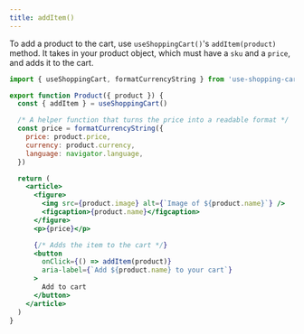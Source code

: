 ```yaml
---
title: addItem()
---
```


<div>

To add a product to the cart, use `useShoppingCart()`'s `addItem(product)` method. It takes in your product object, which must have a `sku` and a `price`, and adds it to the cart.

```jsx
import { useShoppingCart, formatCurrencyString } from 'use-shopping-cart'

export function Product({ product }) {
  const { addItem } = useShoppingCart()

  /* A helper function that turns the price into a readable format */
  const price = formatCurrencyString({
    price: product.price,
    currency: product.currency,
    language: navigator.language,
  })

  return (
    <article>
      <figure>
        <img src={product.image} alt={`Image of ${product.name}`} />
        <figcaption>{product.name}</figcaption>
      </figure>
      <p>{price}</p>

      {/* Adds the item to the cart */}
      <button
        onClick={() => addItem(product)}
        aria-label={`Add ${product.name} to your cart`}
      >
        Add to cart
      </button>
    </article>
  )
}
```

</div>
